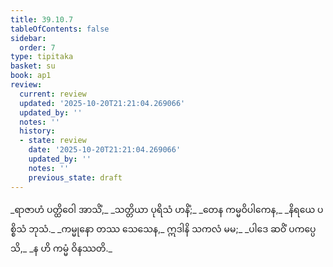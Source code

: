 ```yaml
---
title: 39.10.7
tableOfContents: false
sidebar:
  order: 7
type: tipitaka
basket: su
book: ap1
review:
  current: review
  updated: '2025-10-20T21:21:04.269066'
  updated_by: ''
  notes: ''
  history:
  - state: review
    date: '2025-10-20T21:21:04.269066'
    updated_by: ''
    notes: ''
    previous_state: draft
---
```



<DynamicBreadcrumb />


<ReviewStatus review={frontmatter.review} showDetails={true} />

<HypothesisAnnotation frontmatter={frontmatter} />

<Division number="84" book="ap1" e="ch" v="20" p="349">

<Paragraph number="4278" type="verses" book="ap1">
_ရာဇာဟံ ပတ္ထိဝေါ အာသိံ,_  
_သတ္တိယာ ပုရိသံ ဟနိံ;_  
_တေန ကမ္မဝိပါကေန,_  
_နိရယေ ပစ္စိသံ ဘုသံ._  

</Paragraph>

</Division>
<Division number="85" book="ap1" e="ch" v="20" p="349">

<Paragraph number="4279" type="verses" book="ap1">
_ကမ္မုနော တဿ သေသေန,_  
ဣဒါနိ သကလံ မမ;_  
_ပါဒေ ဆဝိံ ပကပ္ပေသိ,_  
_န ဟိ ကမ္မံ ဝိနဿတိ._
</Paragraph>
</Division>